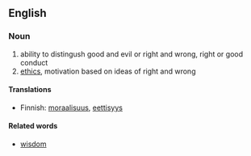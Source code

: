 ==English==
===Noun===
#ability to distingush good and evil or right and wrong, right or good conduct
#[[ethics]], motivation based on ideas of right and wrong  

====Translations====
*Finnish: [[moraalisuus]], [[eettisyys]]

====Related words====
*[[wisdom]]